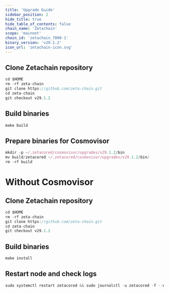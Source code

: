 ```yaml
---
title: 'Upgrade Guide'
sidebar_position: 2
hide_title: true
hide_table_of_contents: false
chain_name: 'Zetachain'
scope: 'mainnet'
chain_id: 'zetachain_7000-1'
binary_version: 'v29.1.2'
icon_url: 'zetachain-icon.svg'
---
```



<PageTitle
  iconUrl="img/zetachain-icon.svg"
  title="Zetachain Upgrade Guide"
  chainId="zetachain_7000-1"
  version="v29.1.2"
/>

## Clone Zetachain repository

```js
cd $HOME
rm -rf zeta-chain
git clone https://github.com/zeta-chain.git
cd zeta-chain
git checkout v29.1.2
```

## Build binaries

```js
make build
```

## Prepare binaries for Cosmovisor

```js
mkdir -p ~/.zetacored/cosmovisor/upgrades/v29.1.2/bin
mv build/zetacored ~/.zetacored/cosmovisor/upgrades/v29.1.2/bin/
rm -rf build
```

# Without Cosmovisor

## Clone Zetachain repository

```js
cd $HOME
rm -rf zeta-chain
git clone https://github.com/zeta-chain.git
cd zeta-chain
git checkout v29.1.2
```

## Build binaries

```js
make install
```

## Restart node and check logs

```js
sudo systemctl restart zetacored && sudo journalctl -u zetacored -f --no-hostname -o cat
```
